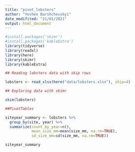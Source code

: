 ```yaml
---
title: "pivot_lobsters"
author: "Yevhen Barshchevskyi"
date_modifited: "21/01/2021"
output: html_document
---
```


```r
#install.packages('skimr')
#install.packages('kableExtra')
library(tidyverse)
library(readxl)
library(here)
library(skimr)  
library(kableExtra)  

```
```r
## Reading lobsters data with skip rows

lobsters <- read_xlsx(here("data/lobsters.xlsx"), skip=4)

```

```r
## Exploring data with skimr

skim(lobsters)

```

```r
##PivotTables

siteyear_summary <- lobsters %>%
  group_by(site, year) %>%
  summarize(count_by_year=n(),
            mean_size_mm=mean(size_mm, na.rm=TRUE),
            sd_size_mm=sd(size_mm, na.rm=TRUE))

siteyear_summary

```

